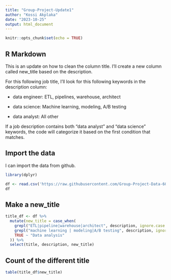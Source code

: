 ---
title: "Group-Project-Update1"
author: "Kossi Akplaka"
date: "2023-10-25"
output: html_document
---

```{r setup, include=FALSE}
knitr::opts_chunk$set(echo = TRUE)
```

## R Markdown

This is an update on how to clean the column title. I'll create a new column called new_title based on the description.

For this following job title, I'll look for this following keywords in the description column:

- data engineer: ETL, pipelines, warehouse, architect

- data science: Machine learning, modeling, A/B testing

- data analyst: All other

If a job description contains both "data analyst" and "data science" keywords, the code will categorize it based on the first condition that matches.

## Import the data

I can import the data from github. 

```{r}
library(dplyr)

df <- read.csv('https://raw.githubusercontent.com/Group-Project-Data-607/Project3/main/Data_Science_job.csv')
df
```

## Make a new_title

```{r}
title_df <- df %>%
  mutate(new_title = case_when(
    grepl("ETL|pipeline|warehouse|architect", description, ignore.case = TRUE) ~ "Data Engineer",
    grepl("machine learning | modeling|A/B testing", description, ignore.case = TRUE) ~ "Data Science",
    TRUE ~ "Data analysis"
  )) %>% 
  select(title, description, new_title)
```

## Count of the different title

```{r}
table(title_df$new_title)
```

